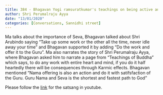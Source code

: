 ```yaml
---
title: 384 - Bhagavan Yogi ramsuratkumar's teachings on being active and offering everything to God.
author: Shri Perumalraju Ayya
date: "13/01/2020"
categories: [Conversations, Sannidhi street]
---
```

Ma talks about the importance of Seva, Bhagavan talked about Shri Arubindo saying "Take up some work or the other all the time, never idle away your time" and Bhagavan supported it by adding "Do the work and offer it to the Guru". Ma also narrates the story of Shri Perumalraju Ayya, where Bhagavan asked him to narrate a page from "Teachings of Buddha" which says, to do any work with entire heart and mind, if you do it half heartedly there will be consequences through Karmic effects. Bhagavan mentioned "Nama offering is also an action and do it with satifsfaction of the Guru. Guru Nama and Seva is the shortest and fastest path to God"
 
Please follow the [link](https://www.youtube.com/watch?v=9YfPcRqDq2Q) for the satsang in youtube.
